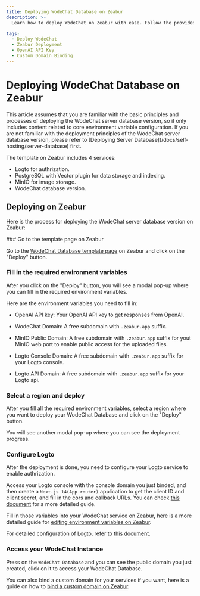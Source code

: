 ```yaml
---
title: Deploying WodeChat Database on Zeabur
description: >-
  Learn how to deploy WodeChat on Zeabur with ease. Follow the provided steps to set up your chat application seamlessly.

tags:
  - Deploy WodeChat
  - Zeabur Deployment
  - OpenAI API Key
  - Custom Domain Binding
---
```


# Deploying WodeChat Database on Zeabur

<Callout type="info">
  This article assumes that you are familiar with the basic principles and processes of deploying
  the WodeChat server database version, so it only includes content related to core environment
  variable configuration. If you are not familiar with the deployment principles of the WodeChat
  server database version, please refer to [Deploying Server
  Database](/docs/self-hosting/server-database) first.
</Callout>

The template on Zeabur includes 4 services:

- Logto for authrization.
- PostgreSQL with Vector plugin for data storage and indexing.
- MinIO for image storage.
- WodeChat database version.

## Deploying on Zeabur

Here is the process for deploying the WodeChat server database version on Zeabur:

<Steps>
  ### Go to the template page on Zeabur

  Go to the [WodeChat Database template page](https://zeabur.com/templates/RRSPSD) on Zeabur and click on the "Deploy" button.

  ### Fill in the required environment variables

  After you click on the "Deploy" button, you will see a modal pop-up where you can fill in the required environment variables.

  Here are the environment variables you need to fill in:

  - OpenAI API key: Your OpenAI API key to get responses from OpenAI.

  - WodeChat Domain: A free subdomain with `.zeabur.app` suffix.

  - MinIO Public Domain: A free subdomain with `.zeabur.app` suffix for yout MinIO web port to enable public access for the uploaded files.

  - Logto Console Domain: A free subdomain with `.zeabur.app` suffix for your Logto console.

  - Logto API Domain: A free subdomain with `.zeabur.app` suffix for your Logto api.

  ### Select a region and deploy

  After you fill all the required environment variables, select a region where you want to deploy your WodeChat Database and click on the "Deploy" button.

  You will see another modal pop-up where you can see the deployment progress.

  ### Configure Logto

  After the deployment is done, you need to configure your Logto service to enable authrization.

  Access your Logto console with the console domain you just binded, and then create a `Next.js 14(App router)` application to get the client ID and client secret, and fill in the cors and callback URLs. You can check [this document](../advanced/auth.mdx) for a more detailed guide.

  Fill in those variables into your WodeChat service on Zeabur, here is a more detailed guide for [editing environment variables on Zeabur](https://zeabur.com/docs/deploy/variables).

  For detailed configuration of Logto, refer to [this document](/docs/self-hosting/advanced/auth/next-auth/logto).

  ### Access your WodeChat Instance

  Press on the `WodeChat-Database` and you can see the public domain you just created, click on it to access your WodeChat Database.

  You can also bind a custom domain for your services if you want, here is a guide on how to [bind a custom domain on Zeabur](https://zeabur.com/docs/deploy/domain-binding).
</Steps>
